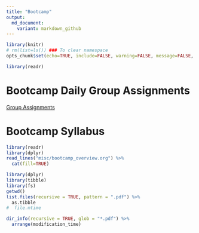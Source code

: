 ```yaml
---
title: "Bootcamp"
output:
  md_document:
    variant: markdown_github
---
```


```r
library(knitr)
# rm(list=ls()) ### To clear namespace
opts_chunk$set(echo=TRUE, include=FALSE, warning=FALSE, message=FALSE, eval=FALSE)
```

```r
library(readr)
```

# Bootcamp Daily Group Assignments
[Group Assignments](misc/random_groups.md)

# Bootcamp Syllabus
```r
library(readr)
library(dplyr)
read_lines("misc/bootcamp_overview.org") %>%
  cat(fill=TRUE)
```


```r
library(dplyr)
library(tibble)
library(fs)
getwd()
list.files(recursive = TRUE, pattern = ".pdf") %>%
  as.tibble
#  file.mtime

dir_info(recursive = TRUE, glob = "*.pdf") %>%
  arrange(modification_time)
```

